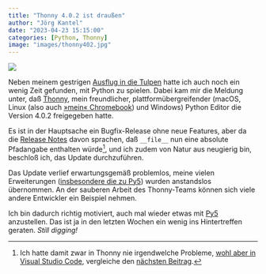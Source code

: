 ```yaml
---
title: "Thonny 4.0.2 ist draußen"
author: "Jörg Kantel"
date: "2023-04-23 15:15:00"
categories: [Python, Thonny]
image: "images/thonny402.jpg"
---
```


[![](images/thonny402-b.jpg)](https://www.flickr.com/photos/schockwellenreiter/52839465539/)

Neben meinem gestrigen [Ausflug in die Tulpen](https://kantel.github.io/posts/2023042201_tulpen_vom_britzer_damm/) hatte ich auch noch ein wenig Zeit gefunden, mit Python zu spielen. Dabei kam mir die Meldung unter, daß [Thonny](http://cognitiones.kantel-chaos-team.de/programmierung/python/thonny.html), mein freundlicher, plattformübergreifender (macOS, Linux (also auch [»mein« Chromebook](http://blog.schockwellenreiter.de/2022/07/2022071501.html)) und Windows) Python Editor die Version 4.0.2 freigegeben hatte.

Es ist in der Hauptsache ein Bugfix-Release ohne neue Features, aber da die [Release Notes](https://github.com/thonny/thonny/releases/tag/v4.0.2) davon sprachen, daß `__file__` nun eine absolute Pfadangabe enthalten würde[^1], und ich zudem von Natur aus neugierig bin, beschloß ich, das Update durchzuführen.

[^1]: Ich hatte damit zwar in Thonny nie irgendwelche Probleme, [wohl aber in Visual Studio Code](https://kantel.github.io/posts/2023010801_python_und_cwd/), vergleiche den [nächsten Beitrag](https://kantel.github.io/posts/2023042302_also_doch_vs_code/).

Das Update verlief erwartungsgemäß problemlos, meine vielen Erweiterungen ([insbesondere die zu Py5](http://blog.schockwellenreiter.de/2022/07/2022070802.html)) wurden anstandslos übernommen. An der sauberen Arbeit des Thonny-Teams können sich viele andere Entwickler ein Beispiel nehmen.

Ich bin dadurch richtig motiviert, auch mal wieder etwas mit [Py5](http://cognitiones.kantel-chaos-team.de/programmierung/creativecoding/processing/py5.html) anzustellen. Das ist ja in den letzten Wochen ein wenig ins Hintertreffen geraten. *Still digging!*